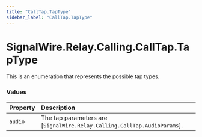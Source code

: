 ```yaml
---
title: "CallTap.TapType"
sidebar_label: "CallTap.TapType"
---
```


# SignalWire.Relay.Calling.CallTap.TapType

This is an enumeration that represents the possible tap types.

### Values

| Property | Description |
| :-------- | :----------- |
| `audio` | The tap parameters are [`SignalWire.Relay.Calling.CallTap.AudioParams`]. |